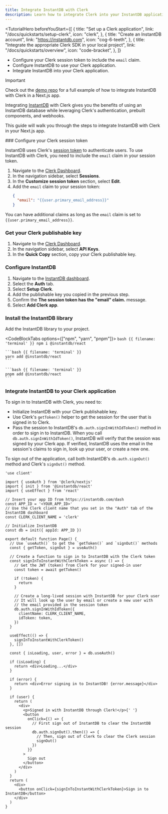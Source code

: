 ```yaml
---
title: Integrate InstantDB with Clerk
description: Learn how to integrate Clerk into your InstantDB application.
---
```


<TutorialHero
  beforeYouStart={[
    {
      title: "Set up a Clerk application",
      link: "/docs/quickstarts/setup-clerk",
      icon: "clerk",
    },
    {
      title: "Create an InstantDB account",
      link: "https://instantdb.com",
      icon: "cog-6-teeth",
    },
    {
      title: "Integrate the appropriate Clerk SDK in your local project",
      link: "/docs/quickstarts/overview",
      icon: "code-bracket",
    },
  ]}
>
  - Configure your Clerk session token to include the `email` claim.
  - Configure InstantDB to use your Clerk application.
  - Integrate InstantDB into your Clerk application.
</TutorialHero>

> [!IMPORTANT]
> Check out the [demo repo](https://github.com/clerk/clerk-instantdb-nextjs) for a full example of how to integrate InstantDB with Clerk in a Next.js app.

Integrating [InstantDB](https://www.instantdb.com/) with Clerk gives you the benefits of using an InstantDB database while leveraging Clerk's authentication, prebuilt components, and webhooks.

This guide will walk you through the steps to integrate InstantDB with Clerk in your Next.js app.

<Steps>
  ### Configure your Clerk session token

  InstantDB uses Clerk's [session token](/docs/backend-requests/resources/session-tokens) to authenticate users. To use InstantDB with Clerk, you need to include the `email` claim in your session token.

  1. Navigate to the [Clerk Dashboard](https://dashboard.clerk.com/last-active?path=sessions).
  1. In the navigation sidebar, select **Sessions**.
  1. In the **Customize session token** section, select **Edit**.
  1. Add the `email` claim to your session token:
     ```json
     {
       "email": "{{user.primary_email_address}}"
     }
     ```

  You can have additional claims as long as the `email` claim is set to `{{user.primary_email_address}}`.

  ### Get your Clerk publishable key

  1. Navigate to the [Clerk Dashboard](https://dashboard.clerk.com/last-active?path=api-keys).
  1. In the navigation sidebar, select **API Keys**.
  1. In the **Quick Copy** section, copy your Clerk publishable key.

  ### Configure InstantDB

  1. Navigate to the [InstantDB dashboard](https://www.instantdb.com/dash?t=auth).
  1. Select the **Auth** tab.
  1. Select **Setup Clerk**.
  1. Add the publishable key you copied in the previous step.
  1. Confirm the **The session token has the "email" claim.** message.
  1. Select **Add Clerk app**.

  ### Install the InstantDB library

  Add the InstantDB library to your project.

  <CodeBlockTabs options={["npm", "yarn", "pnpm"]}>
    ```bash {{ filename: 'terminal' }}
    npm i @instantdb/react
    ```

    ```bash {{ filename: 'terminal' }}
    yarn add @instantdb/react
    ```

    ```bash {{ filename: 'terminal' }}
    pnpm add @instantdb/react
    ```
  </CodeBlockTabs>

  ### Integrate InstantDB to your Clerk application

  To sign in to InstantDB with Clerk, you need to:

  - Initialize InstantDB with your Clerk publishable key.
  - Use Clerk's `getToken()` helper to get the session for the user that is signed in to Clerk.
  - Pass the session to InstantDB's `db.auth.signInWithIdToken()` method in order to sign in to InstantDB. When you call `db.auth.signInWithIdToken()`, InstantDB will verify that the session was signed by your Clerk app. If verified, InstantDB uses the email in the session's claims to sign in, look up your user, or create a new one.

  To sign out of the application, call both InstantDB's `db.auth.signOut()` method and Clerk's `signOut()` method.

  ```tsx {{ filename: 'app/page.tsx' }}
  'use client'

  import { useAuth } from '@clerk/nextjs'
  import { init } from '@instantdb/react'
  import { useEffect } from 'react'

  // Insert your app ID from https://instantdb.com/dash
  const APP_ID = '<YOUR_APP_ID>'
  // Use the Clerk client name that you set in the "Auth" tab of the InstantDB dashboard
  const CLERK_CLIENT_NAME = 'clerk'

  // Initialize InstantDB
  const db = init({ appId: APP_ID })

  export default function Page() {
    // Use `useAuth()` to get the `getToken()` and `signOut()` methods
    const { getToken, signOut } = useAuth()

    // Create a function to sign in to InstantDB with the Clerk token
    const signInToInstantWithClerkToken = async () => {
      // Get the JWT (token) from Clerk for your signed-in user
      const token = await getToken()

      if (!token) {
        return
      }

      // Create a long-lived session with InstantDB for your Clerk user
      // It will look up the user by email or create a new user with
      // the email provided in the session token
      db.auth.signInWithIdToken({
        clientName: CLERK_CLIENT_NAME,
        idToken: token,
      })
    }

    useEffect(() => {
      signInToInstantWithClerkToken()
    }, [])

    const { isLoading, user, error } = db.useAuth()

    if (isLoading) {
      return <div>Loading...</div>
    }

    if (error) {
      return <div>Error signing in to InstantDB! {error.message}</div>
    }

    if (user) {
      return (
        <div>
          <p>Signed in with InstantDB through Clerk!</p>{' '}
          <button
            onClick={() => {
              // First sign out of InstantDB to clear the InstantDB session
              db.auth.signOut().then(() => {
                // Then, sign out of Clerk to clear the Clerk session
                signOut()
              })
            }}
          >
            Sign out
          </button>
        </div>
      )
    }
    return (
      <div>
        <button onClick={signInToInstantWithClerkToken}>Sign in to InstantDB</button>
      </div>
    )
  }
  ```
</Steps>
